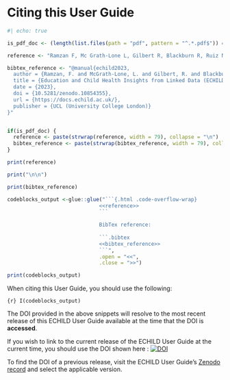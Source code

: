 # Citing this User Guide {.unnumbered}

```r
#| echo: true

is_pdf_doc <- (length(list.files(path = "pdf", pattern = "^.*.pdf$")) == 0)

reference <- "Ramzan F, Mc Grath-Lone L, Gilbert R, Blackburn R, Ruiz Nishiki M, Lilliman M, Stone T, Jay M, Harron K. Education and Child Health Insights from Linked Data (ECHILD): an introductory guide for researchers. UCL (University College London) 2023. doi: 10.5281/zenodo.10854355"

bibtex_reference <- "@manual{echild2023,
  author = {Ramzan, F. and McGrath-Lone, L. and Gilbert, R. and Blackburn, R. and Ruiz Nishiki, M. and Lilliman, M. and Stone, T. and Jay, M. and Harron, K.},
  title = {Education and Child Health Insights from Linked Data (ECHILD): an introductory guide for researchers},
  date = {2023},
  doi = {10.5281/zenodo.10854355},
  url = {https://docs.echild.ac.uk/},
  publisher = {UCL (University College London)}
}"


if(is_pdf_doc) {
  reference <- paste(strwrap(reference, width = 79), collapse = "\n")
  bibtex_reference <- paste(strwrap(bibtex_reference, width = 79), collapse = "\n")
}

print(reference)

print("\n\n")

print(bibtex_reference)

codeblocks_output <-glue::glue("```{.html .code-overflow-wrap}
                              <<reference>>              
                              ```
                              
                              BibTex reference:
                              
                              ```.bibtex
                              <<bibtex_reference>>
                              ```", 
                              .open = "<<", 
                              .close = ">>")

print(codeblocks_output)

```

When citing this User Guide, you should use the following:

`{r} I(codeblocks_output)`

::: {.callout-note}
The DOI provided in the above snippets will resolve to the most recent release 
of this ECHILD User Guide available at the time that the DOI is **accessed**. 

If you wish to link to the current release of the ECHILD User Guide at the 
current time, you should use the DOI shown here : 
[![DOI](https://zenodo.org/badge/748342316.svg)](https://zenodo.org/badge/latestdoi/748342316)

To find the DOI of a previous release, visit the ECHILD User Guide's
[Zenodo record](https://zenodo.org/records/10854355) and select the applicable 
version.
:::
